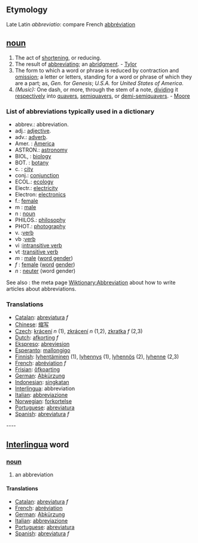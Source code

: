 == Etymology ==
Late Latin ''abbreviatio'': compare French [[abbréviation]]
== [[noun]] ==
#The act of [[shortening]], or reducing.
#The result of [[abbreviating]]; an [[abridgment]]. - [[Tylor]]
#The form to which a word or phrase is reduced by contraction and [[omission]]; a letter or letters, standing for a word or phrase of which they are a part; as, ''Gen.'' for ''Genesis''; ''U.S.A.'' for ''United States of America''.
#''(Music):'' One dash, or more, through the stem of a note, [[dividing]] it [[respectively]] into [[quavers]], [[semiquavers]], or [[demi-semiquavers]]. - [[Moore]]

=== List of abbreviations typically used in a dictionary ===

*abbrev.: abbreviation.
*adj.: [[adjective]].
*adv.: [[adverb]].
*Amer. : [[w:america|America]]
*ASTRON.: [[w:astronomy|astronomy]]
*BIOL, : [[w:biology|biology]]
*BOT. : [[w:botany|botany]]
*c. : [[city]]
*conj.: [[conjunction]]
*ECOL.: [[w:ecology|ecology]]
*Electr.: [[w:electricity|electricity]]
*Electron: [[w:electronics|electronics]]
*f.: [[female]]
*m : [[male]]
*n : [[noun]]
*PHILOS.: [[w:philosophy|philosophy]]
*PHOT.: [[w:photography|photography]]
*v. :[[verb]]
*vb :[[verb]]
*vi :[[intransitive verb]]
*vt :[[transitive verb]]
*''m'' : [[male]] ([[word gender]])
*''f'' : [[female]] ([[word]] [[gender]])
*''n'' : [[neuter]] (word gender)

See also : the meta page [[Wiktionary:Abbreviation]] about how to write articles about abbreviations.


=== Translations ===
*[[Catalan]]: [[abreviatura]] ''f''
*[[Chinese]]: [[缩写]]
*[[Czech]]: [[krácení]] ''n'' (1), [[zkrácení]] ''n'' (1,2), [[zkratka]] ''f'' (2,3)
*[[Dutch]]: [[afkorting]] ''f''
*[[Ekspreso]]: [[abreviesion]]
*[[Esperanto]]: [[mallongigo]]
*[[Finnish]]: [[lyhentäminen]] (1), [[lyhennys]] (1), [[lyhennös]] (2), [[lyhenne]] (2,3)
*[[French]]: [[abréviation]] ''f''
*[[Frisian]]: [[ôfkoarting]]
*[[German]]: [[Abkürzung]]
*[[Indonesian]]: [[singkat]]an
*[[Interlingua]]: abbreviation
*[[Italian]]: [[abbreviazione]]
*[[Norwegian]]: [[forkortelse]]
*[[Portuguese]]: [[abreviatura]]
*[[Spanish]]: [[abreviatura]] ''f''

---- 

== [[Interlingua]] word ==

=== [[noun]] ===
#an abbreviation

==== Translations ====
*[[Catalan]]: [[abreviatura]] ''f''
*[[French]]: [[abréviation]]
*[[German]]: [[Abkürzung]]
*[[Italian]]: [[abbreviazione]]
*[[Portuguese]]: [[abreviatura]]
*[[Spanish]]: [[abreviatura]] ''f''